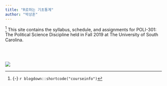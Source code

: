 ```yaml
---
title: "R로하는 기초통계"
author: "박상훈"
---
```


^[{-} `r blogdown::shortcode("courseinfo")`] <span class="newthought">This site contains</span> the syllabus, schedule, and assignments for POLI-301: The Political Science Discipline held in Fall 2019 at The University of South Carolina.




<br><br>

<!-- <span class="newthought">How to draw an owl</span> -->
[![](/images/draw-owl5.png)](/images/draw-owl5.png)

